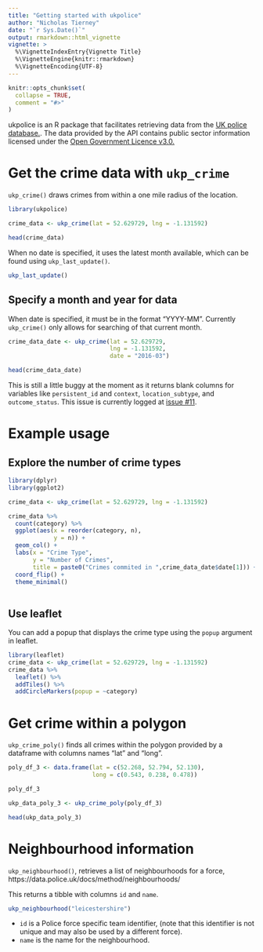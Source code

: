 ```yaml
---
title: "Getting started with ukpolice"
author: "Nicholas Tierney"
date: "`r Sys.Date()`"
output: rmarkdown::html_vignette
vignette: >
  %\VignetteIndexEntry{Vignette Title}
  %\VignetteEngine{knitr::rmarkdown}
  %\VignetteEncoding{UTF-8}
---
```


```r
knitr::opts_chunk$set(
  collapse = TRUE,
  comment = "#>"
)
```

ukpolice is an R package that facilitates retrieving data from the [UK police database.](https://data.police.uk/). The data provided by the API contains public sector information licensed under the [Open Government Licence v3.0.](http://www.nationalarchives.gov.uk/doc/open-government-licence/version/3/)

# Get the crime data with `ukp_crime`

`ukp_crime()` draws crimes from within a one mile radius of the location.

```r
library(ukpolice)

crime_data <- ukp_crime(lat = 52.629729, lng = -1.131592)

head(crime_data)

```

When no date is specified, it uses the latest month available, which can be found using `ukp_last_update()`.

```r

ukp_last_update()

```

## Specify a month and year for data

When date is specified, it must be in the format "YYYY-MM". Currently `ukp_crime()` only allows for searching of that current month.

```r

crime_data_date <- ukp_crime(lat = 52.629729, 
                             lng = -1.131592,
                             date = "2016-03")

head(crime_data_date)

```

This is still a little buggy at the moment as it returns blank columns for variables like `persistent_id` and `context`, `location_subtype`, and `outcome_status`. This issue is currently logged at [issue #11](https://github.com/njtierney/ukpolice/issues/11).

# Example usage

## Explore the number of crime types

```r

library(dplyr)
library(ggplot2)

crime_data <- ukp_crime(lat = 52.629729, lng = -1.131592)

crime_data %>%
  count(category) %>%
  ggplot(aes(x = reorder(category, n),
             y = n)) + 
  geom_col() + 
  labs(x = "Crime Type",
       y = "Number of Crimes",
       title = paste0("Crimes commited in ",crime_data_date$date[1])) +
  coord_flip() +
  theme_minimal()
  
```

## Use leaflet

You can add a popup that displays the crime type using the `popup` argument in leaflet.

```r
library(leaflet)
crime_data <- ukp_crime(lat = 52.629729, lng = -1.131592)
crime_data %>%
  leaflet() %>%
  addTiles() %>%
  addCircleMarkers(popup = ~category)

```

# Get crime within a polygon

`ukp_crime_poly()` finds all crimes within the polygon provided by a dataframe with columns names "lat" and "long".

```r

poly_df_3 <- data.frame(lat = c(52.268, 52.794, 52.130),
                        long = c(0.543, 0.238, 0.478))

poly_df_3

ukp_data_poly_3 <- ukp_crime_poly(poly_df_3)

head(ukp_data_poly_3)

```

# Neighbourhood information

`ukp_neighbourhood()`, retrieves a list of neighbourhoods for a force, https://data.police.uk/docs/method/neighbourhoods/

This returns a tibble with columns `id` and `name`. 

```r

ukp_neighbourhood("leicestershire")

```

- `id` is a Police force specific team identifier, (note that this identifier is not unique and may also be used by a different force). 
- `name` is the name for the neighbourhood.

